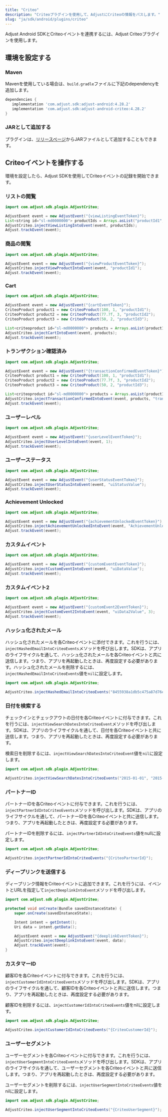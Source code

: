 ```yaml
---
title: "Criteo"
description: "Criteoプラグインを使用して、AdjustにCriteoの情報をパスします。"
slug: "ja/sdk/android/plugins/criteo"
---
```


Adjust Android SDKとCriteoイベントを連携するには、Adjust Criteoプラグインを使用します。

## 環境を設定する

### Maven

Mavenを使用している場合は、`build.gradle`ファイルに下記のdependencyを追加します。

```groovy
dependencies {
   implementation 'com.adjust.sdk:adjust-android:4.28.2'
   implementation 'com.adjust.sdk:adjust-android-criteo:4.28.2'
}
```

### JARとして追加する

プラグインは、[リリースページ](https://github.com/adjust/android_sdk/releases)からJARファイルとして追加することもできます。

## Criteoイベントを操作する

環境を設定したら、Adjust SDKを使用してCriteoイベントの記録を開始できます。

### リストの閲覧

```java
import com.adjust.sdk.plugin.AdjustCriteo;

AdjustEvent event = new AdjustEvent("{viewListingEventToken}");
List<string id="sl-md0000000"> productIds = Arrays.asList("productId1", "productId2", "productId3");
AdjustCriteo.injectViewListingIntoEvent(event, productIds);
Adjust.trackEvent(event);
```

### 商品の閲覧

```java
import com.adjust.sdk.plugin.AdjustCriteo;

AdjustEvent event = new AdjustEvent("{viewProductEventToken}");
AdjustCriteo.injectViewProductIntoEvent(event, "productId1");
Adjust.trackEvent(event);
```

### Cart

```java
import com.adjust.sdk.plugin.AdjustCriteo;

AdjustEvent event = new AdjustEvent("{cartEventToken}");
CriteoProduct product1 = new CriteoProduct(100, 1, "productId1");
CriteoProduct product2 = new CriteoProduct(77.7f, 3, "productId2");
CriteoProduct product3 = new CriteoProduct(50, 2, "productId3");

List<criteoproduct id="sl-md0000000"> products = Arrays.asList(product1, product2, product3);
AdjustCriteo.injectCartIntoEvent(event, products);
Adjust.trackEvent(event);
```

### トランザクション確認済み

```java
import com.adjust.sdk.plugin.AdjustCriteo;

AdjustEvent event = new AdjustEvent("{transactionConfirmedEventToken}");
CriteoProduct product1 = new CriteoProduct(100, 1, "productId1");
CriteoProduct product2 = new CriteoProduct(77.7f, 3, "productId2");
CriteoProduct product3 = new CriteoProduct(50, 2, "productId3");

List<criteoproduct id="sl-md0000000"> products = Arrays.asList(product1, product2, product3);
AdjustCriteo.injectTransactionConfirmedIntoEvent(event, products, "transactionId", "newCustomerId");
Adjust.trackEvent(event);
```

### ユーザーレベル

```java
import com.adjust.sdk.plugin.AdjustCriteo;

AdjustEvent event = new AdjustEvent("{userLevelEventToken}");
AdjustCriteo.injectUserLevelIntoEvent(event, 1);
Adjust.trackEvent(event);
```

### ユーザーステータス

```java
import com.adjust.sdk.plugin.AdjustCriteo;

AdjustEvent event = new AdjustEvent("{userStatusEventToken}");
AdjustCriteo.injectUserStatusIntoEvent(event, "uiStatusValue");
Adjust.trackEvent(event);
```

### Achievement Unlocked

```java
import com.adjust.sdk.plugin.AdjustCriteo;

AdjustEvent event = new AdjustEvent("{achievementUnlockedEventToken}");
AdjustCriteo.injectAchievementUnlockedIntoEvent(event, "AchievementUnlocked");
Adjust.trackEvent(event);
```

### カスタムイベント

```java
import com.adjust.sdk.plugin.AdjustCriteo;

AdjustEvent event = new AdjustEvent("{customEventEventToken}");
AdjustCriteo.injectCustomEventIntoEvent(event, "uiDataValue");
Adjust.trackEvent(event);
```

### カスタムイベント2

```java
import com.adjust.sdk.plugin.AdjustCriteo;

AdjustEvent event = new AdjustEvent("{customEvent2EventToken}");
AdjustCriteo.injectCustomEvent2IntoEvent(event, "uiData2Value", 3);
Adjust.trackEvent(event);
```

### ハッシュ化されたメール

ハッシュ化されたメールを各Criteoイベントに添付できます。これを行うには、`injectHashedEmailIntoCriteoEvents`メソッドを呼び出します。SDKは、アプリのライフサイクルを通して、ハッシュ化されたメールを各Criteoイベントと共に送信します。つまり、アプリを再起動したときは、再度設定する必要があります。ハッシュ化されたメールを削除するには、`injectHashedEmailIntoCriteoEvents`値を`nil`に設定します。

```java
import com.adjust.sdk.plugin.AdjustCriteo;

AdjustCriteo.injectHashedEmailIntoCriteoEvents("8455938a1db5c475a87d76edacb6284e");
```

### 日付を検索する

チェックインとチェックアウトの日付を各Criteoイベントに付与できます。これを行うには、`injectViewSearchDatesIntoCriteoEvent`メソッドを呼び出します。SDKは、アプリのライフサイクルを通して、日付を各Criteoイベントと共に送信します。つまり、アプリを再起動したときは、再度設定する必要があります。

検索日を削除するには、`injectViewSearchDatesIntoCriteoEvent`値を`nil`に設定します。

```java
import com.adjust.sdk.plugin.AdjustCriteo;

AdjustCriteo.injectViewSearchDatesIntoCriteoEvents("2015-01-01", "2015-01-07");
```

### パートナーID

パートナーIDを各Criteoイベントに付与できます。これを行うには、`injectPartnerIdIntoCriteoEvents`メソッドを呼び出します。SDKは、アプリのライフサイクルを通して、パートナーIDを各Criteoイベントと共に送信します。つまり、アプリを再起動したときは、再度設定する必要があります。

パートナーIDを削除するには、`injectPartnerIdIntoCriteoEvents`値をnullに設定します。

```java
import com.adjust.sdk.plugin.AdjustCriteo;

AdjustCriteo.injectPartnerIdIntoCriteoEvents("{CriteoPartnerId}");
```

### ディープリンクを送信する

ディープリンク情報をCriteoイベントに追加できます。これを行うには、イベントとURLを指定して`injectDeeplinkIntoEvent`メソッドを呼び出します。

```java
import com.adjust.sdk.plugin.AdjustCriteo;

protected void onCreate(Bundle savedInstanceState) {
    super.onCreate(savedInstanceState);

    Intent intent = getIntent();
    Uri data = intent.getData();

    AdjustEvent event = new AdjustEvent("{deeplinkEventToken}");
    AdjustCriteo.injectDeeplinkIntoEvent(event, data);
    Adjust.trackEvent(event);
}
```

### カスタマーID

顧客IDを各Criteoイベントに付与できます。これを行うには、`injectCustomerIdIntoCriteoEvents`メソッドを呼び出します。SDKは、アプリのライフサイクルを通して、顧客IDを各Criteoイベントと共に送信します。つまり、アプリを再起動したときは、再度設定する必要があります。

顧客IDを削除するには、`injectCustomerIdIntoCriteoEvents`値をnilに設定します。

```java
import com.adjust.sdk.plugin.AdjustCriteo;

AdjustCriteo.injectCustomerIdIntoCriteoEvents("{CriteoCustomerId}");
```

### ユーザーセグメント

ユーザーセグメントを各Criteoイベントに付与できます。これを行うには、`injectUserSegmentIntoCriteoEvents`メソッドを呼び出します。SDKは、アプリのライフサイクルを通して、ユーザーセグメントを各Criteoイベントと共に送信します。つまり、アプリを再起動したときは、再度設定する必要があります。

ユーザーセグメントを削除するには、`injectUserSegmentIntoCriteoEvents`値をnilに設定します。

```java
import com.adjust.sdk.plugin.AdjustCriteo;

AdjustCriteo.injectUserSegmentIntoCriteoEvents("{CriteoUserSegment}");
```
